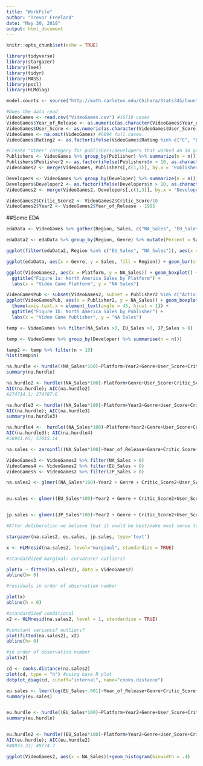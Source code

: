 ```yaml
---
title: "WorkFile"
author: "Trevor Freeland"
date: "May 30, 2018"
output: html_document
---
```


```r
knitr::opts_chunk$set(echo = TRUE)
```

```r
library(tidyverse)
library(stargazer)
library(lme4)
library(tidyr)
library(MASS)
library(pscl)
library(HLMdiag)

model.counts <- source("http://math.carleton.edu/Chihara/Stats345/Count_Function.R")$value
```

```r
#Does the data read
VideoGames <- read.csv("VideoGames.csv") #16719 cases
VideoGames$Year_of_Release <- as.numeric(as.character(VideoGames$Year_of_Release))
VideoGames$User_Score <- as.numeric(as.character(VideoGames$User_Score))
VideoGames <- na.omit(VideoGames) #6894 full cases. 
VideoGames$Rating2 <- as.factor(ifelse(VideoGames$Rating %in% c("E", "E10+", "M", "T"), as.character(VideoGames$Rating), "No Rating"))

#Create "Other" category for publishers/developers that worked on 10 games or less
Publishers <- VideoGames %>% group_by(Publisher) %>% summarize(n = n())
Publishers$Publisher2 <- as.factor(ifelse(Publishers$n > 10, as.character(Publishers$Publisher), "Other"))
VideoGames2 <- merge(VideoGames, Publishers[,c(1,3)], by.x = "Publisher", by.y = "Publisher")

Developers <- VideoGames %>% group_by(Developer) %>% summarize(n = n())
Developers$Developer2 <- as.factor(ifelse(Developers$n > 10, as.character(Developers$Developer), "Other"))
VideoGames2 <- merge(VideoGames2, Developers[,c(1,3)], by.x = "Developer", by.y = "Developer")

VideoGames2$Critic_Score2 <- VideoGames2$Critic_Score/10
VideoGames2$Year2 <- VideoGames2$Year_of_Release - 1985
```

##Some EDA

```r
edaData <- VideoGames %>% gather(Region, Sales, c("NA_Sales", "EU_Sales", "JP_Sales", "Other_Sales"))

edaData2 <- edaData %>% group_by(Region, Genre) %>% mutate(Percent = Sales/sum(Global_Sales))

ggplot(filter(edaData2, Region %in% c("EU_Sales", "NA_Sales")), aes(x = Genre, y = Percent, fill = Region)) + geom_bar(stat = "identity", position = "dodge")

ggplot(edaData, aes(x = Genre, y = Sales, fill = Region)) + geom_bar(stat = "identity")

ggplot(VideoGames2, aes(x = Platform, y = NA_Sales)) + geom_boxplot() + 
  ggtitle("Figure 1a: North America Sales by Platform") + 
  labs(x = "Video Game Platform", y = "NA Sales")

VideoGamesPub <- subset(VideoGames2, subset = Publisher2 %in% c("Activision", "Bethesda Softworks", "Electronic Arts", "Konami Digital Entertainment", "Microsoft Game Studios", "Nintendo", "Sega", "Sony Computer Entertainment", "Square Enix", "Ubisoft"))
ggplot(VideoGamesPub, aes(x = Publisher2, y = NA_Sales)) + geom_boxplot() + 
  theme(axis.text.x = element_text(angle = 45, hjust = 1)) + 
  ggtitle("Figure 1b: North America Sales by Publisher") + 
  labs(x = "Video Game Publisher", y = "NA Sales")
```

```r
temp <- VideoGames %>% filter(NA_Sales >0, EU_Sales >0, JP_Sales > 0)

temp <- VideoGames %>% group_by(Developer) %>% summarise(n = n())

temp2 <- temp %>% filter(n > 10)
hist(temp$n)
```

```r

na.hurdle <- hurdle((NA_Sales*100)~Platform+Year2+Genre+User_Score+Critic_Score2+Rating2+Publisher2, data = VideoGames2)
summary(na.hurdle)

na.hurdle2 <- hurdle((NA_Sales*100)~Platform+Genre+User_Score+Critic_Score2+Rating2+Publisher2|Platform+Year2+Genre+User_Score+Critic_Score2+Rating2, data = VideoGames2)
AIC(na.hurdle); AIC(na.hurdle2)
#274714.1; 274787.6

na.hurdle3 <- hurdle((NA_Sales*100)~Platform+Year2+Genre+User_Score+Critic_Score2+Rating2+Publisher2, data = VideoGames2, dist = "negbin")
AIC(na.hurdle); AIC(na.hurdle3)
summary(na.hurdle3)

na.hurdle4 <-  hurdle((NA_Sales*100)~Platform+Year2+Genre+User_Score+Critic_Score2+Rating2+Publisher2 | Platform+Year2+Genre+User_Score+Critic_Score2+Rating2, data = VideoGames2, dist = "negbin")
AIC(na.hurdle3); AIC(na.hurdle4)
#56941.65; 57015.14

na.sales <- zeroinfl((NA_Sales*100)~Year_of_Release+Genre+Critic_Score+User_Score+Rating2+Platform, data = VideoGames2, dist = "negbin")

VideoGames3 <- VideoGames2 %>% filter(NA_Sales > 0)
VideoGames4 <- VideoGames2 %>% filter(EU_Sales > 0)
VideoGames5 <- VideoGames2 %>% filter(JP_Sales > 0)

na.sales2 <- glmer((NA_Sales*100)~Year2 + Genre + Critic_Score2+User_Score+Rating2 + (1|Publisher2) + (1|Platform), data = VideoGames3, family = poisson)


eu.sales <- glmer((EU_Sales*100)~Year2 + Genre + Critic_Score2+User_Score+Rating2 + (1|Publisher2) + (1|Platform), data = VideoGames4, family = poisson)


jp.sales <- glmer((JP_Sales*100)~Year2 + Genre + Critic_Score2+User_Score+Rating2 + (1|Publisher2) + (1|Platform), data = VideoGames5, family = poisson)

#After deliberation we believe that it would be best/make most sense to use a hurdle model. 

stargazer(na.sales2, eu.sales, jp.sales, type='text')
```

```r
x <- HLMresid(na.sales2, level="marginal", standardize = TRUE)

#standardized marginal: curvature? outliers?

plot(x ~ fitted(na.sales2), data = VideoGames2)
abline(h= 0)

#residuals in order of observation number

plot(x)
abline(h = 0)

#standardized conditional
x2 <- HLMresid(na.sales2, level = 1, standardize = TRUE)

#constant variance? outliers?
plot(fitted(na.sales2), x2)
abline(h= 0)

#in order of observation number
plot(x2)

cd <- cooks.distance(na.sales2)
plot(cd, type = "h") #using base R plot
dotplot_diag(cd, cutoff="internal", name="cooks.distance")

eu.sales <- lmer(log(EU_Sales+.001)~Year_of_Release+Genre+Critic_Score+User_Score+Rating2+(1|Platform)+(1|Publisher2), data = VideoGames2)
summary(eu.sales)


eu.hurdle <- hurdle((EU_Sales*100)~Platform+Year2+Genre+User_Score+Critic_Score2+Rating2+Publisher2, data = VideoGames2, dist = "negbin")
summary(eu.hurdle)


eu.hurdle2 <- hurdle((EU_Sales*100)~Platform+Year2+Genre+User_Score+Critic_Score2+Rating2+Publisher2 | Platform+Year2+Genre+Critic_Score2+Rating2, data = VideoGames2, dist = "negbin")
AIC(eu.hurdle); AIC(eu.hurdle2)
#48923.33; 49174.7

ggplot(VideoGames2, aes(x = NA_Sales))+geom_histogram(binwidth = .4)

```

